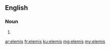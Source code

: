 ==English==

===Noun===
{{head|en|noun plural form}}

# {{plural of|elemi|lang=en}}

[[ar:elemis]]
[[fr:elemis]]
[[ku:elemis]]
[[mg:elemis]]
[[my:elemis]]